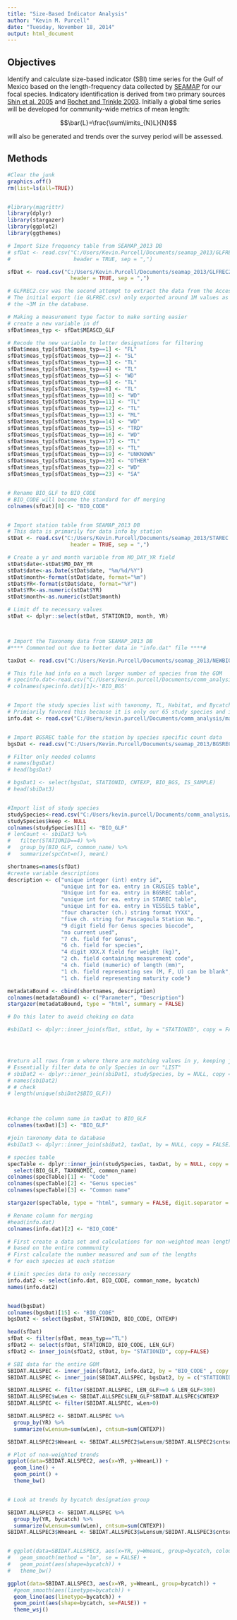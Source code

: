 ```yaml
---
title: "Size-Based Indicator Analysis"
author: "Kevin M. Purcell"
date: "Tuesday, November 18, 2014"
output: html_document
---
```


## Objectives
Identify and calculate size-based indicator (SBI) time series for the Gulf of Mexico based on the length-frequency data collected by [SEAMAP]() for our focal species.  Indicatory identification is derived from two primary sources [Shin et al. 2005](http://icesjms.oxfordjournals.org/content/62/3/384) and [Rochet and Trinkle 2003](http://www.nrcresearchpress.com/doi/abs/10.1139/f02-164).  Initially a global time series will be developed for community-wide metrics of mean length:

$$\bar{L}=\frac{\sum\limits_{N}L}{N}$$  


will also be generated and trends over the survey period will be assessed.




## Methods

```r
#Clear the junk
graphics.off()
rm(list=ls(all=TRUE))


#library(magrittr)
library(dplyr)
library(stargazer)
library(ggplot2)
library(ggthemes)
```




```r
# Import Size frequency table from SEAMAP_2013 DB
# sfDat <- read.csv("C:/Users/Kevin.Purcell/Documents/seamap_2013/GLFREC.csv", 
#                    header = TRUE, sep = ",")

sfDat <- read.csv("C:/Users/Kevin.Purcell/Documents/seamap_2013/GLFREC2.csv", 
                    header = TRUE, sep = ",")

# GLFREC2.csv was the second attempt to extract the data from the Access DB.
# The initial export (ie GLFREC.csv) only exported around 1M values as opposed
# the ~3M in the database.

# Making a measurement type factor to make sorting easier
# create a new variable in df
sfDat$meas_typ <- sfDat$MEASCD_GLF

# Recode the new variable to letter designations for filtering
sfDat$meas_typ[sfDat$meas_typ==1] <- "FL"
sfDat$meas_typ[sfDat$meas_typ==2] <- "SL"
sfDat$meas_typ[sfDat$meas_typ==3] <- "TL"
sfDat$meas_typ[sfDat$meas_typ==4] <- "TL"
sfDat$meas_typ[sfDat$meas_typ==5] <- "WD"
sfDat$meas_typ[sfDat$meas_typ==6] <- "TL"
sfDat$meas_typ[sfDat$meas_typ==8] <- "TL"
sfDat$meas_typ[sfDat$meas_typ==10] <- "WD"
sfDat$meas_typ[sfDat$meas_typ==11] <- "TL"
sfDat$meas_typ[sfDat$meas_typ==12] <- "TL"
sfDat$meas_typ[sfDat$meas_typ==13] <- "ML"
sfDat$meas_typ[sfDat$meas_typ==14] <- "WD"
sfDat$meas_typ[sfDat$meas_typ==15] <- "TRD"
sfDat$meas_typ[sfDat$meas_typ==16] <- "WD"
sfDat$meas_typ[sfDat$meas_typ==17] <- "TL"
sfDat$meas_typ[sfDat$meas_typ==18] <- "TL"
sfDat$meas_typ[sfDat$meas_typ==19] <- "UNKNOWN"
sfDat$meas_typ[sfDat$meas_typ==20] <- "OTHER"
sfDat$meas_typ[sfDat$meas_typ==22] <- "WD"
sfDat$meas_typ[sfDat$meas_typ==23] <- "SA"


# Rename BIO_GLF to BIO_CODE
# BIO_CODE will become the standard for df merging
colnames(sfDat)[8] <- "BIO_CODE"


# Import station table from SEAMAP_2013 DB
# This data is primarily for data info by station
stDat <- read.csv("C:/Users/Kevin.Purcell/Documents/seamap_2013/STAREC.csv", 
                    header = TRUE, sep = ",")

# Create a yr and month variable from MO_DAY_YR field
stDat$date<-stDat$MO_DAY_YR
stDat$date<-as.Date(stDat$date, "%m/%d/%Y")
stDat$month<-format(stDat$date, format="%m")
stDat$YR<-format(stDat$date, format="%Y")
stDat$YR<-as.numeric(stDat$YR)
stDat$month<-as.numeric(stDat$month)

# Limit df to necessary values
stDat <- dplyr::select(stDat, STATIONID, month, YR)



# Import the Taxonomy data from SEAMAP_2013 DB
#**** Commented out due to better data in "info.dat" file ****#

taxDat <- read.csv("C:/Users/Kevin.Purcell/Documents/seamap_2013/NEWBIOCODESBIG.csv", header = TRUE, sep = ",")

# This file had info on a much larger number of species from the GOM
# specinfo.dat<-read.csv("C:/Users/kevin.purcell/Documents/comm_analysis/spec_info_summary.csv")
# colnames(specinfo.dat)[1]<-'BIO_BGS'


# Import the study species list with taxonomy, TL, Habitat, and Bycatch designations
# Primiarily favored this because it is only our 65 study species and includes bycatch designations
info.dat <- read.csv("C:/Users/kevin.purcell/Documents/comm_analysis/matrix_plot/infoDat.csv")


# Import BGSREC table for the station by species specific count data
bgsDat <- read.csv("C:/Users/Kevin.Purcell/Documents/seamap_2013/BGSREC.csv", header = TRUE, sep = ",")

# Filter only needed columns
# names(bgsDat)
# head(bgsDat)

# bgsDat1 <- select(bgsDat, STATIONID, CNTEXP, BIO_BGS, IS_SAMPLE)
# head(sbiDat3)


#Import list of study species
studySpecies<-read.csv("C:/Users/kevin.purcell/Documents/comm_analysis/seamap_keepers_comm_analysis.csv")
studySpecies$keep <- NULL
colnames(studySpecies)[1] <- "BIO_GLF"
# lenCount <- sbiDat3 %>%
#   filter(STATIONID==4) %>%
#   group_by(BIO_GLF, common_name) %>%
#   summarize(spcCnt=n(), meanL)
```



```r

shortnames=names(sfDat)
#create variable descriptions
description <- c("unique integer (int) entry id",
                 "unique int for ea. entry in CRUSIES table",
                 "Unique int for ea. entry in BGSREC table",
                 "unique int for ea. entry in STAREC table",
                 "unique int for ea. entry in VESSELS table",
                 "four character (ch.) string format YYXX",
                 "five ch. string for Pascagoula Station No.",
                 "9 digit field for Genus species biocode",
                 "no current used",
                 "7 ch. field for Genus",
                 "6 ch. field for species",
                 "4 digit XXX.X field for weight (kg)",
                 "2 ch. field containing measurement code",
                 "4 ch. field (numeric) of length (mm)",
                 "1 ch. field representing sex (M, F, U) can be blank",
                 "1 ch. field representing maturity code")

metadataBound <- cbind(shortnames, description)
colnames(metadataBound) <- c("Parameter", "Description")
stargazer(metadataBound, type = "html", summary = FALSE)

# Do this later to avoid choking on data

#sbiDat1 <- dplyr::inner_join(sfDat, stDat, by = "STATIONID", copy = FALSE)




#return all rows from x where there are matching values in y, keeping just columns from x. 
# Essentially filter data to only Species in our "LIST"
# sbiDat2 <- dplyr::inner_join(sbiDat1, studySpecies, by = NULL, copy = FALSE)
# names(sbiDat2)
# # check
# length(unique(sbiDat2$BIO_GLF))



#change the column name in taxDat to BIO_GLF
colnames(taxDat)[3] <- "BIO_GLF"

#join taxonomy data to database
#sbiDat3 <- dplyr::inner_join(sbiDat2, taxDat, by = NULL, copy = FALSE)
```




```r
# species table
specTable <- dplyr::inner_join(studySpecies, taxDat, by = NULL, copy = FALSE) %>%
  select(BIO_GLF, TAXONOMIC, common_name)
colnames(specTable)[1] <- "Code"
colnames(specTable)[2] <- "Genus species"
colnames(specTable)[3] <- "Common name"

stargazer(specTable, type = "html", summary = FALSE, digit.separator = "")
```


```r

# Rename column for merging
#head(info.dat)
colnames(info.dat)[2] <- "BIO_CODE"

# First create a data set and calculations for non-weighted mean length 
# based on the entire commmunity
# First calculate the number measured and sum of the lengths
# for each species at each station

# Limit species data to only neccessary 
info.dat2 <- select(info.dat, BIO_CODE, common_name, bycatch)
names(info.dat2)


head(bgsDat)
colnames(bgsDat)[15] <- "BIO_CODE"
bgsDat2 <- select(bgsDat, STATIONID, BIO_CODE, CNTEXP)

head(sfDat)
sfDat <- filter(sfDat, meas_typ=="TL")
sfDat2 <- select(sfDat, STATIONID, BIO_CODE, LEN_GLF)
sfDat2 <- inner_join(sfDat2, stDat, by= "STATIONID", copy=FALSE)

# SBI data for the entire GOM
SBIDAT.ALLSPEC <- inner_join(sfDat2, info.dat2, by = "BIO_CODE" , copy = FALSE)
SBIDAT.ALLSPEC <- inner_join(SBIDAT.ALLSPEC, bgsDat2, by = c("STATIONID","BIO_CODE") , copy = FALSE)

SBIDAT.ALLSPEC <- filter(SBIDAT.ALLSPEC, LEN_GLF>=0 & LEN_GLF<300)
SBIDAT.ALLSPEC$wLen <- SBIDAT.ALLSPEC$LEN_GLF*SBIDAT.ALLSPEC$CNTEXP
SBIDAT.ALLSPEC <- filter(SBIDAT.ALLSPEC, wLen>0)
```

```r

SBIDAT.ALLSPEC2 <- SBIDAT.ALLSPEC %>%
  group_by(YR) %>%
  summarize(wLensum=sum(wLen), cntsum=sum(CNTEXP))

SBIDAT.ALLSPEC2$WmeanL <- SBIDAT.ALLSPEC2$wLensum/SBIDAT.ALLSPEC2$cntsum

# Plot of non-weighted trends
ggplot(data=SBIDAT.ALLSPEC2, aes(x=YR, y=WmeanL)) + 
  geom_line() + 
  geom_point() + 
  theme_bw()


# Look at trends by bycatch designation group

SBIDAT.ALLSPEC3 <- SBIDAT.ALLSPEC %>%
  group_by(YR, bycatch) %>%
  summarize(wLensum=sum(wLen), cntsum=sum(CNTEXP))
SBIDAT.ALLSPEC3$WmeanL <- SBIDAT.ALLSPEC3$wLensum/SBIDAT.ALLSPEC3$cntsum


# ggplot(data=SBIDAT.ALLSPEC3, aes(x=YR, y=WmeanL, group=bycatch, colour=bycatch)) + 
#   geom_smooth(method = "lm", se = FALSE) + 
#   geom_point(aes(shape=bycatch)) + 
#   theme_bw()

ggplot(data=SBIDAT.ALLSPEC3, aes(x=YR, y=WmeanL, group=bycatch)) + 
  #geom_smooth(aes(linetype=bycatch)) + 
  geom_line(aes(linetype=bycatch)) +
  geom_point(aes(shape=bycatch, se=FALSE)) + 
  theme_wsj()

```





